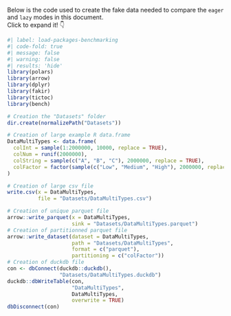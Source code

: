 Below is the code used to create the fake data needed to compare the `eager` and `lazy` modes in this document.  
Click to expand it! 👇

```r
#| label: load-packages-benchmarking
#| code-fold: true
#| message: false
#| warning: false
#| results: 'hide'
library(polars)
library(arrow)
library(dplyr)
library(fakir)
library(tictoc)
library(bench)

# Creation the "Datasets" folder
dir.create(normalizePath("Datasets"))

# Creation of large example R data.frame
DataMultiTypes <- data.frame(
  colInt = sample(1:2000000, 10000, replace = TRUE), 
  colNum = runif(2000000), 
  colString = sample(c("A", "B", "C"), 2000000, replace = TRUE), 
  colFactor = factor(sample(c("Low", "Medium", "High"), 2000000, replace = TRUE))
)

# Creation of large csv file
write.csv(x = DataMultiTypes,
          file = "Datasets/DataMultiTypes.csv")

# Creation of unique parquet file
arrow::write_parquet(x = DataMultiTypes,
                     sink = "Datasets/DataMultiTypes.parquet")
# Creation of partitionned parquet file
arrow::write_dataset(dataset = DataMultiTypes,
                     path = "Datasets/DataMultiTypes",
                     format = c("parquet"),
                     partitioning = c("colFactor"))
# Creation of duckdb file
con <- dbConnect(duckdb::duckdb(),
                 "Datasets/DataMultiTypes.duckdb")
duckdb::dbWriteTable(con,
                     "DataMultiTypes",
                     DataMultiTypes,
                     overwrite = TRUE)
dbDisconnect(con)
```